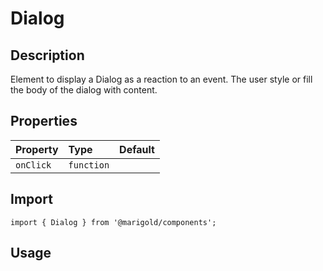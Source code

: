 
<Meta title="Components/Dialog" />

# Dialog

## Description

Element to display a Dialog as a reaction to an event. The user style or fill the body of the dialog with content.

## Properties

| Property  | Type       | Default |
| :-------- | :--------- | :------ |
| `onClick` | `function` |         |

## Import

```tsx
import { Dialog } from '@marigold/components';
```

## Usage

<Canvas>
  <Story name="basic">
    <Dialog
      title="Title"
      className={useStyles({
        background: '#f3f3f3',
      })}
    >
      <Heading as="h4" variant="h4">
        Dialog Title
      </Heading>
      <Text>Lorem ipsum dolor sit amet, consectetur adipiscing elit.</Text>
      <Text>Lorem ipsum dolor sit amet, consectetur adipiscing elit.</Text>
      <Text>Lorem ipsum dolor sit amet, consectetur adipiscing elit.</Text>
    </Dialog>
  </Story>
</Canvas>

<Canvas>
  <Story name="button">
    <Dialog
      title="Title"
      className={useStyles({
        border: '1px solid',
      })}
    >
      <Heading as="h4" variant="h4">
        Marigold
      </Heading>
      <Text>Do you love the marigold design system?</Text>
      <br />
      <Button variant="secondary.small">Agree</Button>
    </Dialog>
  </Story>
</Canvas>
